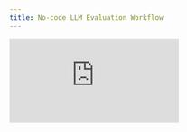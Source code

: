 ```yaml
---
title: No-code LLM Evaluation Workflow
---
```


<div style={{
    position: 'relative',
    paddingBottom: '56.25%', // 16:9 aspect ratio
    height: 0,
    overflow: 'hidden',
    maxWidth: '100%',
    marginBottom: '20px'
}}>
    <iframe
        src="https://drive.google.com/file/d/1b0dUc8knAncBCapo70_aTt7IwNRqOFaw/preview"
        frameborder="0"
        webkitallowfullscreen
        mozallowfullscreen
        allowfullscreen
        style={{
            position: 'absolute',
            top: 0,
            left: 0,
            width: '100%',
            height: '100%',
        }}
    />
</div>

## End-to-End UI-Based LLM Experimentation

This comprehensive video demonstrates how to conduct complete LLM [experimentation](https://www.comet.com/docs/opik/evaluation/evaluate_your_llm) using Opik's UI in a 15-minute video.
Through a practical example of building risk-aware LLM applications, you'll learn the complete workflow from [dataset](https://www.comet.com/docs/opik/evaluation/manage_datasets) creation to [experiment](https://www.comet.com/docs/opik/evaluation/evaluate_prompt) comparison.
The video walks through testing different [prompt](https://www.comet.com/docs/opik/prompt_engineering/prompt_management) strategies to ensure LLM outputs include adequate cautionary statements, using LLM-as-a-judge [metrics](https://www.comet.com/docs/opik/evaluation/metrics/overview) for systematic [evaluation](https://www.comet.com/docs/opik/evaluation/overview) without requiring any coding experience.

## Key Highlights

- **Complete UI Workflow**: Demonstrates end-to-end [LLM evaluation](https://www.comet.com/docs/opik/evaluation/evaluate_prompt) entirely through Opik's interface, making it accessible to non-technical users and data scientists alike
- **Practical Use Case**: Real-world example of ensuring LLM applications provide adequate risk warnings, preventing potentially dangerous command executions like Docker volume deletions
- **[Dataset](https://www.comet.com/docs/opik/evaluation/manage_datasets) Creation & Management**: Upload CSV files or use AI to synthetically expand [datasets](https://www.comet.com/docs/opik/evaluation/manage_datasets) with risky prompts for comprehensive testing scenarios
- **System [Prompt](https://www.comet.com/docs/opik/prompt_engineering/prompt_management) Testing**: Compare different prompting strategies including "Risky Rick" (minimal warnings), "Safety Sid" (comprehensive cautions), and baseline ChatGPT responses
- **Interactive [Playground](https://www.comet.com/docs/opik/prompt_engineering/playground)**: Test multiple [prompt](https://www.comet.com/docs/opik/prompt_engineering/prompt_management) variations side-by-side with configurable model parameters and [dataset](https://www.comet.com/docs/opik/evaluation/manage_datasets) integration using template variables
- **[LLM-as-a-Judge](https://www.comet.com/docs/opik/evaluation/metrics/g_eval) [Evaluation](https://www.comet.com/docs/opik/evaluation/overview)**: Create custom [evaluation rules](https://www.comet.com/docs/opik/production/rules) that automatically assess output quality using Boolean scoring (0/1) for systematic risk assessment
- **Automated [Experiment](https://www.comet.com/docs/opik/evaluation/evaluate_your_llm) Comparison**: Run parallel tests across entire [datasets](https://www.comet.com/docs/opik/evaluation/manage_datasets) and compare aggregated [metrics](https://www.comet.com/docs/opik/evaluation/metrics/overview) to identify the best-performing [prompt](https://www.comet.com/docs/opik/prompt_engineering/prompt_management) strategy
- **Production Cost Considerations**: Configure sampling and filtering options for [online evaluation](https://www.comet.com/docs/opik/production/rules) to manage costs when running LLM-as-a-judge on production data
- **Scalable [Evaluation](https://www.comet.com/docs/opik/evaluation/overview) Approach**: Move beyond manual spot-checking to systematic assessment across 20+ test cases, enabling data-driven decisions for production deployment
